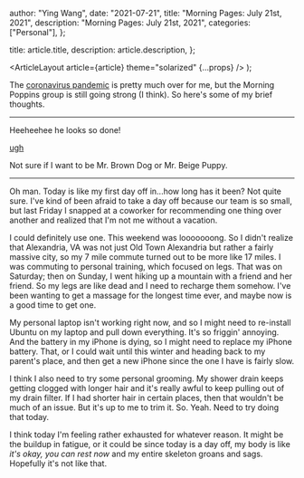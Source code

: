 
  author: "Ying Wang",
  date: "2021-07-21",
  title: "Morning Pages: July 21st, 2021",
  description: "Morning Pages: July 21st, 2021",
  categories: ["Personal"],
};

  title: article.title,
  description: article.description,
};

  <ArticleLayout article={article} theme="solarized" {...props} />
);

The [coronavirus
pandemic](https://en.wikipedia.org/wiki/2019-20_coronavirus_pandemic) is pretty
much over for me, but the Morning Poppins group is still going strong (I think).
So here's some of my brief thoughts.

---

Heeheehee he looks so done!

[ugh](/img/posts/2021/07/21/morning_pages.jpg)

Not sure if I want to be Mr. Brown Dog or Mr. Beige Puppy.

---

Oh man. Today is like my first day off in...how long has it been? Not quite
sure. I've kind of been afraid to take a day off because our team is so small,
but last Friday I snapped at a coworker for recommending one thing over another
and realized that I'm not me without a vacation.

I could definitely use one. This weekend was looooooong. So I didn't realize
that Alexandria, VA was not just Old Town Alexandria but rather a fairly massive
city, so my 7 mile commute turned out to be more like 17 miles. I was commuting
to personal training, which focused on legs. That was on Saturday; then on
Sunday, I went hiking up a mountain with a friend and her friend. So my legs are
like dead and I need to recharge them somehow. I've been wanting to get a
massage for the longest time ever, and maybe now is a good time to get one.

My personal laptop isn't working right now, and so I might need to re-install
Ubuntu on my laptop and pull down everything. It's so friggin' annoying. And the
battery in my iPhone is dying, so I might need to replace my iPhone battery.
That, or I could wait until this winter and heading back to my parent's place,
and then get a new iPhone since the one I have is fairly slow.

I think I also need to try some personal grooming. My shower drain keeps getting
clogged with longer hair and it's really awful to keep pulling out of my drain
filter. If I had shorter hair in certain places, then that wouldn't be much of
an issue. But it's up to me to trim it. So. Yeah. Need to try doing that today.

I think today I'm feeling rather exhausted for whatever reason. It might be the
buildup in fatigue, or it could be since today is a day off, my body is like
_it's okay, you can rest now_ and my entire skeleton groans and sags. Hopefully
it's not like that.
